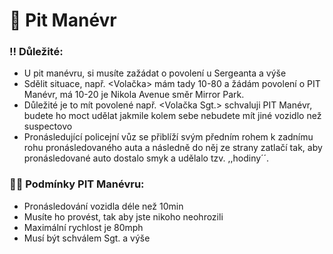 # 🚓 Pit Manévr

### ‼️ Důležité:

* U pit manévru, si musíte zažádat o povolení u Sergeanta a výše
* Sdělit situace, např. \<Volačka> mám tady 10-80 a žádám povolení o PIT Manévr, má 10-20 je Nikola Avenue směr Mirror Park.
* Důležité je to mít povolené např. \<Volačka Sgt.> schvaluji PIT Manévr, budete ho moct udělat jakmile kolem sebe nebudete mít jiné vozidlo než suspectovo
* Pronásledující policejní vůz se přiblíží svým předním rohem k zadnímu rohu pronásledovaného auta a následně do něj ze strany zatlačí tak, aby pronásledované auto dostalo smyk a udělalo tzv. ,,hodiny´´.

### 🧑‍💼 Podmínky PIT Manévru:

* Pronásledování vozidla déle než 10min
* Musíte ho provést, tak aby jste nikoho neohrozili
* Maximální rychlost je 80mph
* Musí být schválem Sgt. a výše
